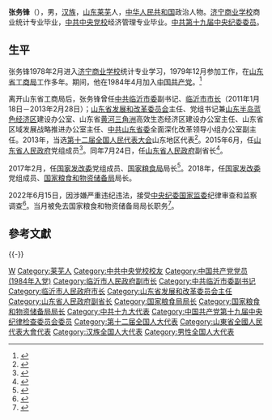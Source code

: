 '''张务锋'''（{{bd|1960年|10月||catIdx=Zhang张}}），男，[[汉族|汉族]]，[[山东省|山东]][[莱芜市|莱芜]]人，[[中华人民共和国|中华人民共和国]]政治人物。[[济宁商业学校|济宁商业学校]]商业统计专业毕业，[[中共中央党校|中共中央党校]]经济管理专业毕业。[[中国共产党第十九届中央纪律检查委员会|中共第十九届中央纪委委员]]。

== 生平 ==
张务锋1978年2月进入[[济宁商业学校|济宁商业学校]]统计专业学习，1979年12月参加工作，在[[山东省工商局|山东省工商局]]工作多年。期间，他在1984年4月加入[[中国共产党|中国共产党]]。<ref name="xinhuanet-ce">{{Cite news |url=http://www.xinhuanet.com//local/2017-02/27/c_1120537118.htm |title=山东省副省长张务锋调国家粮食局任职 |work=中国经济网 |via=新华网 |date=2017-02-27 |accessdate=2022-06-15 |archive-date=2022-06-15 |archive-url=https://web.archive.org/web/20220615143328/http://www.xinhuanet.com//local/2017-02/27/c_1120537118.htm }}</ref>

离开山东省工商局后，张务锋曾任[[中共临沂市委|中共临沂市委]]副书记、[[临沂行政首长列表|临沂市市长]]（2011年1月18日－2013年2月28日）；[[山东省发展和改革委员会|山东省发展和改革委员会]]主任、党组书记兼[[山东半岛蓝色经济区|山东半岛蓝色经济区]]建设办公室、山东省[[黄河三角洲|黄河三角洲]]高效生态经济区建设办公室主任、山东省区域发展战略推进办公室主任、[[中国共产党山东省委员会|中共山东省委]]全面深化改革领导小组办公室副主任。2013年，当选[[第十二届全国人民代表大会|第十二届全国人民代表大会]]山东地区代表<ref>{{cite news|title=全国人大代表信息-张务锋|url=http://210.82.31.1:8084/delegate/viewDelegate.action?dbid=121280|accessdate=2013-04-05|newspaper=全国人大网|archive-url=https://web.archive.org/web/20160222044418/http://www.npc.gov.cn/delegate/viewDelegate.action?dbid=121280|archive-date=2016-02-22|dead-url=yes}}</ref>。2015年6月，任[[山东省人民政府|山东省人民政府]]党组成员<ref>{{cite news|title=副省长 张务锋|url=http://www.sd.gov.cn/col/col1881/index.html|accessdate=2016-02-13|newspaper=山东省人民政府|deadurl=yes|archiveurl=https://web.archive.org/web/20160222123945/http://www.sd.gov.cn/col/col1881/index.html|archivedate=2016-02-22}}</ref>。同年7月24日，任[[山东省人民政府|山东省人民政府]]副省长<ref>{{cite news|title=张务锋任山东省副省长 王忠林为山东省发改委主任|url=http://leaders.people.com.cn/n/2015/0724/c58278-27357394.html|accessdate=2016-02-13|newspaper=大众网|archive-date=2015-08-20|archive-url=https://web.archive.org/web/20150820155327/http://leaders.people.com.cn/n/2015/0724/c58278-27357394.html|dead-url=yes}}</ref>。

2017年2月，任[[中华人民共和国国家发展和改革委员会|国家发改委]]党组成员、[[国家粮食局|国家粮食局]]局长<ref>{{cite news|title=山东省副省长张务锋调任国家发改委党组成员、国家粮食局局长|url=http://www.thepaper.cn/newsDetail_forward_1627995|accessdate=2017-02-27|publisher=澎湃新闻|archive-date=2017-12-29|archive-url=https://web.archive.org/web/20171229174809/http://www.thepaper.cn/newsDetail_forward_1627995|dead-url=no}}</ref>。2018年，任[[中华人民共和国国家发展和改革委员会|国家发改委]]党组成员、[[国家粮食和物资储备局|国家粮食和物资储备局]]局长。

2022年6月15日，因涉嫌严重违纪违法，接受[[中国共产党中央纪律检查委员会|中央纪委]][[中华人民共和国国家监察委员会|国家监委]]纪律审查和监察调查<ref>{{Cite web |title=国家粮食和物资储备局原党组书记、局长张务锋接受中央纪委国家监委纪律审查和监察调查 |url=https://www.ccdi.gov.cn/toutiaon/202206/t20220615_199266.html |website=中央纪委国家监委网站 |access-date=2022-06-15 |archive-date=2022-06-16 |archive-url=https://web.archive.org/web/20220616064352/https://www.ccdi.gov.cn/toutiaon/202206/t20220615_199266.html }}</ref>。当月被免去国家粮食和物资储备局局长职务<ref>{{cite web |title=国务院任免国家工作人员 |url=http://www.news.cn/politics/2022-06/27/c_1128781258.htm |website=新华网 |accessdate=2022-06-28}}</ref>。

== 參考文獻 ==
{{reflist}}

{{-}}
{{start box}}
{{s-gov|prc}}
{{s-new|reason=原对应职务：国家粮食局局长张务锋（本人）}}
{{s-title|[[国家粮食和物资储备局|国家粮食和物资储备局]]局长|2018年4月－2022年6月}}
{{s-after|[[丛亮|丛亮]]}}
{{s-before|[[任正晓|任正晓]]}}
{{s-title|[[国家粮食局|国家粮食局]]局长|2017年2月－2018年4月}}
{{s-none|[[深化党和国家机构改革|机构撤销，改组为国家粮食和物资储备局]]}}
{{s-before|[[张超超|张超超]]}}
{{s-title|[[山东省发展和改革委员会|山东省发展和改革委员会]]主任|2013年3月－2015年7月}}
{{s-after|[[王忠林_(1962年)|王忠林]]}}
{{s-before|[[张少军|张少军]]}}
{{s-title|[[临沂市人民政府|临沂市人民政府]]市长|2011年1月－2013年2月}}
{{s-after|[[陈先运|陈先运]]}}
{{end box}}
{{中共十九大以来的反腐败工作}}

{{Authority control}}
{{DEFAULTSORT:Zhang张}}
[[Category:张姓|W]]
[[Category:莱芜人|Category:莱芜人]]
[[Category:中共中央党校校友|Category:中共中央党校校友]]
[[Category:中国共产党党员_(1984年入党)|Category:中国共产党党员 (1984年入党)]]
[[Category:临沂市人民政府副市长|Category:临沂市人民政府副市长]]
[[Category:中共临沂市委副书记|Category:中共临沂市委副书记]]
[[Category:临沂市人民政府市长|Category:临沂市人民政府市长]]
[[Category:山东省发展和改革委员会主任|Category:山东省发展和改革委员会主任]]
[[Category:山东省人民政府副省长|Category:山东省人民政府副省长]]
[[Category:国家粮食局局长|Category:国家粮食局局长]]
[[Category:国家粮食和物资储备局局长|Category:国家粮食和物资储备局局长]]
[[Category:中共十九大代表|Category:中共十九大代表]]
[[Category:中国共产党第十九届中央纪律检查委员会委员|Category:中国共产党第十九届中央纪律检查委员会委员]]
[[Category:第十二届全国人大代表|Category:第十二届全国人大代表]]
[[Category:山東省全國人民代表大會代表|Category:山東省全國人民代表大會代表]]
[[Category:汉族全国人大代表|Category:汉族全国人大代表]]
[[Category:男性全国人大代表|Category:男性全国人大代表]]